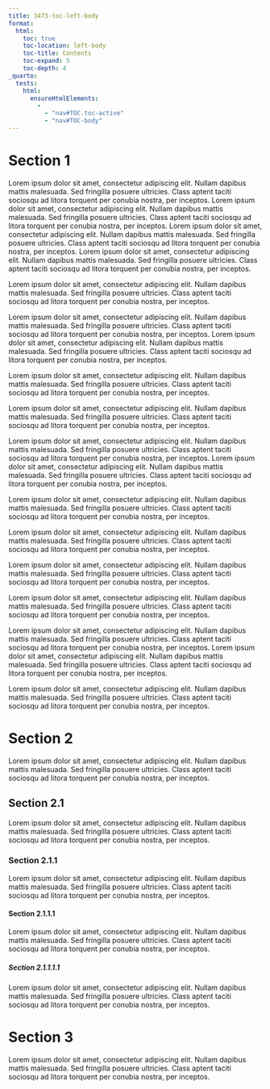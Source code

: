```yaml
---
title: 3473-toc-left-body
format:
  html:
    toc: true
    toc-location: left-body
    toc-title: Contents
    toc-expand: 5
    toc-depth: 4
_quarto:
  tests:
    html:
      ensureHtmlElements:
        -
          - "nav#TOC.toc-active"
          - "nav#TOC-body"
---
```


# Section 1
Lorem ipsum dolor sit amet, consectetur adipiscing elit. Nullam dapibus mattis malesuada. Sed fringilla posuere ultricies. Class aptent taciti sociosqu ad litora torquent per conubia nostra, per inceptos.  Lorem ipsum dolor sit amet, consectetur adipiscing elit. Nullam dapibus mattis malesuada. Sed fringilla posuere ultricies. Class aptent taciti sociosqu ad litora torquent per conubia nostra, per inceptos.  Lorem ipsum dolor sit amet, consectetur adipiscing elit. Nullam dapibus mattis malesuada. Sed fringilla posuere ultricies. Class aptent taciti sociosqu ad litora torquent per conubia nostra, per inceptos.  Lorem ipsum dolor sit amet, consectetur adipiscing elit. Nullam dapibus mattis malesuada. Sed fringilla posuere ultricies. Class aptent taciti sociosqu ad litora torquent per conubia nostra, per inceptos.

Lorem ipsum dolor sit amet, consectetur adipiscing elit. Nullam dapibus mattis malesuada. Sed fringilla posuere ultricies. Class aptent taciti sociosqu ad litora torquent per conubia nostra, per inceptos.

Lorem ipsum dolor sit amet, consectetur adipiscing elit. Nullam dapibus mattis malesuada. Sed fringilla posuere ultricies. Class aptent taciti sociosqu ad litora torquent per conubia nostra, per inceptos.
Lorem ipsum dolor sit amet, consectetur adipiscing elit. Nullam dapibus mattis malesuada. Sed fringilla posuere ultricies. Class aptent taciti sociosqu ad litora torquent per conubia nostra, per inceptos.

Lorem ipsum dolor sit amet, consectetur adipiscing elit. Nullam dapibus mattis malesuada. Sed fringilla posuere ultricies. Class aptent taciti sociosqu ad litora torquent per conubia nostra, per inceptos.

Lorem ipsum dolor sit amet, consectetur adipiscing elit. Nullam dapibus mattis malesuada. Sed fringilla posuere ultricies. Class aptent taciti sociosqu ad litora torquent per conubia nostra, per inceptos.

Lorem ipsum dolor sit amet, consectetur adipiscing elit. Nullam dapibus mattis malesuada. Sed fringilla posuere ultricies. Class aptent taciti sociosqu ad litora torquent per conubia nostra, per inceptos.
Lorem ipsum dolor sit amet, consectetur adipiscing elit. Nullam dapibus mattis malesuada. Sed fringilla posuere ultricies. Class aptent taciti sociosqu ad litora torquent per conubia nostra, per inceptos.

Lorem ipsum dolor sit amet, consectetur adipiscing elit. Nullam dapibus mattis malesuada. Sed fringilla posuere ultricies. Class aptent taciti sociosqu ad litora torquent per conubia nostra, per inceptos.

Lorem ipsum dolor sit amet, consectetur adipiscing elit. Nullam dapibus mattis malesuada. Sed fringilla posuere ultricies. Class aptent taciti sociosqu ad litora torquent per conubia nostra, per inceptos.

Lorem ipsum dolor sit amet, consectetur adipiscing elit. Nullam dapibus mattis malesuada. Sed fringilla posuere ultricies. Class aptent taciti sociosqu ad litora torquent per conubia nostra, per inceptos.

Lorem ipsum dolor sit amet, consectetur adipiscing elit. Nullam dapibus mattis malesuada. Sed fringilla posuere ultricies. Class aptent taciti sociosqu ad litora torquent per conubia nostra, per inceptos.

Lorem ipsum dolor sit amet, consectetur adipiscing elit. Nullam dapibus mattis malesuada. Sed fringilla posuere ultricies. Class aptent taciti sociosqu ad litora torquent per conubia nostra, per inceptos.
Lorem ipsum dolor sit amet, consectetur adipiscing elit. Nullam dapibus mattis malesuada. Sed fringilla posuere ultricies. Class aptent taciti sociosqu ad litora torquent per conubia nostra, per inceptos.

Lorem ipsum dolor sit amet, consectetur adipiscing elit. Nullam dapibus mattis malesuada. Sed fringilla posuere ultricies. Class aptent taciti sociosqu ad litora torquent per conubia nostra, per inceptos.

# Section 2
Lorem ipsum dolor sit amet, consectetur adipiscing elit. Nullam dapibus mattis malesuada. Sed fringilla posuere ultricies. Class aptent taciti sociosqu ad litora torquent per conubia nostra, per inceptos.

## Section 2.1
Lorem ipsum dolor sit amet, consectetur adipiscing elit. Nullam dapibus mattis malesuada. Sed fringilla posuere ultricies. Class aptent taciti sociosqu ad litora torquent per conubia nostra, per inceptos.

### Section 2.1.1
Lorem ipsum dolor sit amet, consectetur adipiscing elit. Nullam dapibus mattis malesuada. Sed fringilla posuere ultricies. Class aptent taciti sociosqu ad litora torquent per conubia nostra, per inceptos.

#### Section 2.1.1.1
Lorem ipsum dolor sit amet, consectetur adipiscing elit. Nullam dapibus mattis malesuada. Sed fringilla posuere ultricies. Class aptent taciti sociosqu ad litora torquent per conubia nostra, per inceptos.

##### Section 2.1.1.1.1
Lorem ipsum dolor sit amet, consectetur adipiscing elit. Nullam dapibus mattis malesuada. Sed fringilla posuere ultricies. Class aptent taciti sociosqu ad litora torquent per conubia nostra, per inceptos.


# Section 3
Lorem ipsum dolor sit amet, consectetur adipiscing elit. Nullam dapibus mattis malesuada. Sed fringilla posuere ultricies. Class aptent taciti sociosqu ad litora torquent per conubia nostra, per inceptos.